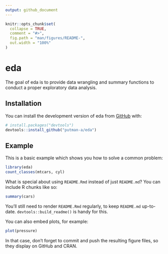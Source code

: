 ```yaml
---
output: github_document
---
```


<!-- README.md is generated from README.Rmd. Please edit that file -->

```r
knitr::opts_chunk$set(
  collapse = TRUE,
  comment = "#>",
  fig.path = "man/figures/README-",
  out.width = "100%"
)
```

# eda

<!-- badges: start -->
<!-- badges: end -->

The goal of eda is to provide data wrangling and summary functions to conduct a proper 
    exploratory data analysis.

## Installation

You can install the development version of eda from [GitHub](https://github.com/) with:

``` r
# install.packages("devtools")
devtools::install_github("putman-a/eda")
```

## Example

This is a basic example which shows you how to solve a common problem:

```r
library(eda)
count_classes(mtcars, cyl)
```

What is special about using `README.Rmd` instead of just `README.md`? You can include R chunks like so:

```r
summary(cars)
```

You'll still need to render `README.Rmd` regularly, to keep `README.md` up-to-date. `devtools::build_readme()` is handy for this.

You can also embed plots, for example:

```r
plot(pressure)
```

In that case, don't forget to commit and push the resulting figure files, so they display on GitHub and CRAN.
